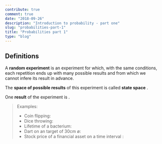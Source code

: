 ```yaml
---
contribute: true
comment: true
date: "2018-09-26"
description: "Introduction to probability - part one"
slug: "probabilities-part-1"
title: "Probabilities part 1"
type: "blog"
---
```


## Definitions

A **random experiment** is an experiment <Katex inline formulae='\varepsilon' /> for which, with the same conditions,
each repetition ends up with many possible results and from which we cannot infere its result in advance.

The **space of possible results** of this experiment is called **state space** <Katex inline formulae='\Omega' />.

One **result** of the experiment is <Katex inline formulae='\omega \in \Omega' />.

> Examples:
> * Coin flipping: <Katex inline formulae='\Omega = \{\text{head},\text{tail}\} \hArr \Omega = \{0,1\}' />
> * Dice throwing: <Katex inline formulae='\Omega = \{1, 2, 3, 4, 5, 6\}' />
> * Lifetime of a bacterium: <Katex inline formulae='\Omega = \lbrack 0, +\infty \lbrack' />
> * Dart on an target of 30cm ø: <Katex inline formulae='\Omega = \{(x, y), \sqrt{x^2+y^2} \le 15 \}' />
> * Stock price of a financial asset on a time interval <Katex inline formulae='\lbrack t_1, t_2 \rbrack' />: <Katex inline formulae='\Omega = S(\lbrack t_1, t_2 \rbrack, \reals_+)' />
